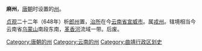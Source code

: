 {{otheruses|subject=中国古代的一个行政区划|other=美國的一个州|麻薩諸塞州}}
'''麻州'''，[[唐朝|唐朝]]时设置的[[州|州]]。

[[貞觀_(唐朝)|贞观]]二十二年（648年）析[[郎州|郎州]]置，[[治所|治所]]在今[[云南省|云南省]][[宣威市|宣威市]]。属[[戎州|戎州]]。辖境相当今云南省[[乌蒙山|乌蒙山]]南段东南，[[革香河|革香河]]流域一带。后废。
{{唐朝行政区划小作品}}
{{DEFAULTSORT:M}}
[[Category:唐朝的州|Category:唐朝的州]] 
[[Category:云南的州|Category:云南的州]] 
[[Category:曲靖行政区划史|Category:曲靖行政区划史]]